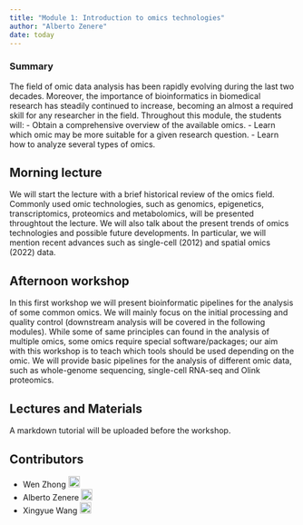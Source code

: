 ```yaml
---
title: "Module 1: Introduction to omics technologies"
author: "Alberto Zenere"
date: today
---
```


::: {.callout-tip}

### Summary 
The field of omic data analysis has been rapidly evolving during the last two decades.
Moreover, the importance of bioinformatics in biomedical research has steadily continued to increase, becoming an almost a required skill for any researcher in the field.
Throughout this module, the students will:
- Obtain a comprehensive overview of the available omics.
- Learn which omic may be more suitable for a given research question.
- Learn how to analyze several types of omics.
:::

## Morning lecture
We will start the lecture with a brief historical review of the omics field.
Commonly used omic technologies, such as genomics, epigenetics, transcriptomics, proteomics and metabolomics, will be presented throughtout the lecture.
We will also talk about the present trends of omics technologies and possible future developments.
In particular, we will mention recent advances such as single-cell (2012) and spatial omics (2022) data.

## Afternoon workshop
In this first workshop we will present bioinformatic pipelines for the analysis of some common omics.
We will mainly focus on the initial processing and quality control (downstream analysis will be covered in the following modules).
While some of same principles can found in the analysis of multiple omics, some omics require special software/packages; our aim with this workshop is to teach which tools should be used depending on the omic.
We will provide basic pipelines for the analysis of different omic data, such as whole-genome sequencing, single-cell RNA-seq and Olink proteomics.

## Lectures and Materials
A markdown tutorial will be uploaded before the workshop.

## Contributors
- Wen Zhong <a href="https://orcid.org/0000-0002-7422-6104" rel="orcid"><img src="img/ORCID_Logomark.png" alt="" width="20" height="20"/></a>
- Alberto Zenere <a href="https://orcid.org/0000-0001-5791-7686" rel="orcid"><img src="img/ORCID_Logomark.png" alt="" width="20" height="20"/></a>
- Xingyue Wang <a href="https://orcid.org/0000-0002-4960-5882" rel="orcid"><img src="img/ORCID_Logomark.png" alt="" width="20" height="20"/></a>
